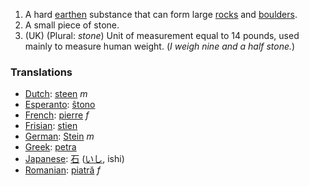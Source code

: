 #A hard [[earth]]en substance that can form large [[rock]]s and [[boulder]]s.
#A small piece of stone.
#(UK) (Plural: <i>stone</i>) Unit of measurement equal to 14 pounds, used mainly to measure human weight.  (''I weigh nine and a half stone.'')

=== Translations ===
*[[Dutch]]: [[steen]] ''m''
*[[Esperanto]]: [[ŝtono]]
*[[French]]: [[pierre]] ''f''
*[[Frisian]]: [[stien]]
*[[German]]: [[Stein]] ''m''
*[[Greek]]: [[petra]]
*[[Japanese]]: [[石]] ([[いし]], ishi)
*[[Romanian]]: [[piatră]] ''f''